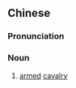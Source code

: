 {{also|骁骑}}
==Chinese==
{{zh-forms|s=骁骑}}

===Pronunciation===
{{zh-pron
|m=xiāojì
|cat=n
}}

===Noun===
{{zh-noun}}

# {{lb|zh|archaic}} [[armed]] [[cavalry]]